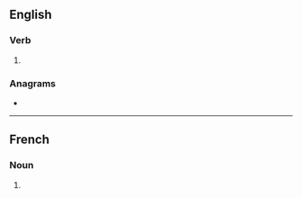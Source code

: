 {{also|allurés}}
==English==

===Verb===
{{head|en|verb form}}

# {{en-third-person singular of|allure}}

===Anagrams===
* {{anagrams|en|a=aellrsu|Laurels|laurels}}

----

==French==

===Noun===
{{head|fr|noun plural form|g=f}}

# {{plural of|allure|lang=fr}}
